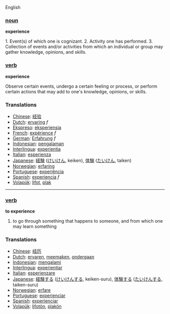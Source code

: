 English
=== [[noun]] ===

'''experience'''

1. Event(s) of which one is cognizant.
2. Activity one has performed. 
3. Collection of events and/or activities from which an individual or group may gather knowledge, opinions, and skills.

=== [[verb]]===
'''experience'''

Observe certain events, undergo a certain feeling or process, or perform certain actions that may add to one's knowledge, opinions, or skills.

=== Translations === 
*[[Chinese]]: [[经验]]
*[[Dutch]]: [[ervaring]] ''f''
*[[Ekspreso]]: [[eksperiensia]]
*[[French]]: [[expérience]] ''f''
*[[German]]: [[Erfahrung]] ''f''
*[[Indonesian]]: [[alam|pengalaman]] 
*[[Interlingua]]: [[experientia]] 
*[[Italian]]: [[esperienza]] 
*[[Japanese]]: [[経験]] ([[けいけん]], keiken), [[体験]] ([[たいけん]], taiken) 
*[[Norwegian]]: [[erfaring]]
*[[Portuguese]]: [[experiência]] 
*[[Spanish]]: [[experiencia]] ''f''
*[[Volapük]]: [[lifot]], [[plak]] 

----

=== [[verb]] ===

'''to experience'''

# to go through something that happens to someone, and from which one may learn something

=== Translations ===
*[[Chinese]]: [[经历]]
*[[Dutch]]: [[ervaren]], [[meemaken]], [[ondergaan]]
*[[Indonesian]]: [[alam|mengalami]] 
*[[Interlingua]]: [[experientiar]] 
*[[Italian]]: [[esperienzare]] 
*[[Japanese]]: [[経験]]する ([[けいけん]]する, keiken-suru), [[体験]]する ([[たいけん]]する, taiken-suru) 
*[[Norwegian]]: [[erfare]]
*[[Portuguese]]: [[experienciar]] 
*[[Spanish]]: [[experienciar]]
*[[Volapük]]: [[lifotön]], [[plakön]]